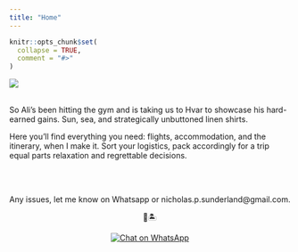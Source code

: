 ```yaml
---
title: "Home"
---
```


```r
knitr::opts_chunk$set(
  collapse = TRUE,
  comment = "#>"
)
```

![](images/hvar-island.jpg)
<br>
<br>

So Ali’s been hitting the gym and is taking us to Hvar to showcase his hard-earned gains. Sun, sea, and strategically unbuttoned linen shirts.

Here you’ll find everything you need: flights, accommodation, and the itinerary, when I make it. Sort your logistics, pack accordingly for a trip equal parts relaxation and regrettable decisions.

<br>
<br>

<div style="text-align: center;">
Any issues, let me know on Whatsapp or nicholas.p.sunderland@gmail.com. 
</div>

<div style="text-align: center;">
  💪🏝️
</div>

<div style="text-align: center;">
  <a aria-label="Chat on WhatsApp" href="https://wa.me/447882937843?text=I've%20got%20a%20problem%2E%2E%2E">
    <img alt="Chat on WhatsApp" src="images/whatsapp.png" />
  </a>
</div>



